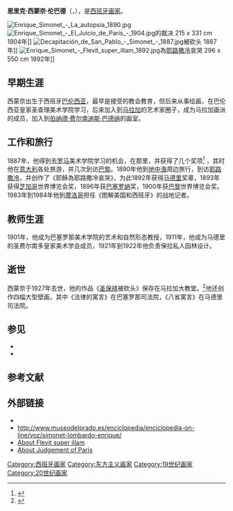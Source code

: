 {{Infobox artist
| bgcolour      =
| name          = 恩里克·西蒙奈
| image         = Enrique Simonet - Autorretrato - 1910.jpg
| imagesize     = 
| caption       = 自画像, 1910年
| birth_name     = Enrique Simonet Lombardo
| birth_date     = February 2, 1866
| birth_place      = [[Valencia,_Spain|Valencia, Spain]]
| death_date     = {{death date and age|1927|04|20|1866|02|02}}
| death_place    = [[Madrid,_Spain|Madrid, Spain]]
| nationality   = [[Spain|西班牙]]
| field         = [[画家|画家]]
| training      =
| movement      =
| works         =
| patrons       =
| influenced by =
| influenced    =
| awards        =
}}
'''恩里克·西蒙奈·伦巴德'''（{{lang-es|Enrique Simonet}}，{{bd|1866年|2月2日|1927年|4月20日|}}），是[[西班牙|西班牙]][[画家|画家]]。

[[Image:Enrique_Simonet_-_La_autopsia_1890.jpg|right]]
[[Image:Enrique_Simonet_-_El_Juicio_de_Paris_-_1904.jpg|right]]的裁决 215 x 331 cm 1904年]]
[[Image:Decapitación_de_San_Pablo_-_Simonet_-_1887.jpg|right]]被砍头 1887年]]
[[Image:Enrique_Simonet_-_Flevit_super_illam_1892.jpg|right]]為[[耶路撒冷|耶路撒冷]]哀哭 296 x 550 cm 1892年]]

==早期生涯==
西蒙奈出生于西班牙[[巴伦西亚|巴伦西亚]]，最早是接受的教会教育，但后来从事绘画，在巴伦西亚皇家圣查理美术学院学习，后来加入到[[马拉加|马拉加]]的艺术家圈子，成为马拉加画派的成员，加入到[[伯纳德·费尔南迪斯·巴德纳|伯纳德·费尔南迪斯·巴德纳]]的画室。

==工作和旅行==
1887年，他得到去[[罗马|罗马]]美术学院学习的机会，在那里{{clarify|1890年他[[圣保禄|圣保禄]]被砍头《解剖心脏》}}，并获得了几个奖项<ref>{{Cite news |title=Enrique Simonet |url=http://www.cliohres.net/books4/4/07.pdf |work=Faces of death: visualising history |format=PDF |deadurl=yes |archiveurl=https://web.archive.org/web/20110930133011/http://www.cliohres.net/books4/4/07.pdf |archivedate=2011-09-30 }}</ref> ，其时他在[[意大利|意大利]]各处旅游，并几次到访[[巴黎|巴黎]]。1890年他到[[地中海|地中海]]周边旅行，到访[[耶路撒冷|耶路撒冷]]，并创作了《耶稣為耶路撒冷哀哭》，为此1892年获得[[马德里|马德里]]奖章，1893年获得[[芝加哥|芝加哥]]世界博览会奖，1896年获[[巴塞罗纳|巴塞罗纳]]奖，1900年获[[巴黎|巴黎]]世界博览会奖。1983年到1984年他到[[摩洛哥|摩洛哥]]担任《图解美国和西班牙》的战地记者。

==教师生涯==
1901年，他成为巴塞罗那美术学院的艺术和自然形态教授，1911年，他成为马德里的圣费尔南多皇家美术学会成员，1921年到1922年他负责保拉私人园林设计。

==逝世==
西蒙奈于1927年去世，他的作品《[[圣保禄|圣保禄]]被砍头》保存在马拉加大教堂。<ref>{{Cite news |title=Cathedral of Malaga |url=http://www.malagaturismo.com/opencms/opencms/turismo/jsp/quever/detalle_masinfo.jsp?ideqp=1180&id_idioma=2 |accessdate=2014-08-06 |archive-date=2012-02-26 |archive-url=https://web.archive.org/web/20120226124739/http://www.malagaturismo.com/opencms/opencms/turismo/jsp/quever/detalle_masinfo.jsp?ideqp=1180&id_idioma=2 |dead-url=no }}</ref>他还创作四幅大型壁画，其中《法律的寓言》在巴塞罗那司法院，《八省寓言》在马德里司法院。

==参见==
*{{link-es|西蒙奈画作列表|Anexo:Cuadros de Simonet}}
*{{tsl|en|El Juicio de Paris (Simonet)|帕里斯的裁决}}

==参考文献==
{{Reflist}}

==外部链接==
* {{Commons category inline|Enrique Simonet}}
* http://www.museodelprado.es/enciclopedia/enciclopedia-on-line/voz/simonet-lombardo-enrique/ {{Wayback|url=http://www.museodelprado.es/enciclopedia/enciclopedia-on-line/voz/simonet-lombardo-enrique/ |date=20120227013109 }}
* [https://web.archive.org/web/20140808044054/http://www.museosdeandalucia.es/culturaydeporte/museos/MMA/index.jsp?redirect=S2_3_1_1.jsp&idpieza=10392&pagina=3 About Flevit super illam] 
* [https://web.archive.org/web/20130921011402/http://www.museosdeandalucia.es/culturaydeporte/museos/MMA/visitavirtual/h00/h0303.html About Judgement of Paris] {{es icon}}

{{Authority control}}

{{DEFAULTSORT:Simonet, Enrique}}
[[Category:西班牙画家|Category:西班牙画家]]
[[Category:东方主义画家|Category:东方主义画家]]
[[Category:19世纪画家|Category:19世纪画家]]
[[Category:20世纪画家|Category:20世纪画家]]